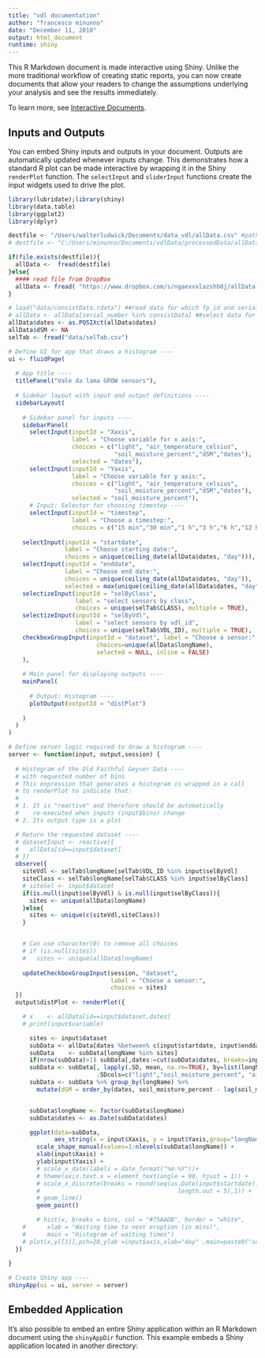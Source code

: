 ```yaml
---
title: "vdl documentation"
author: "francesco minunno"
date: "December 11, 2018"
output: html_document
runtime: shiny
---
```



This R Markdown document is made interactive using Shiny. Unlike the more traditional workflow of creating static reports, you can now create documents that allow your readers to change the assumptions underlying your analysis and see the results immediately. 

To learn more, see [Interactive Documents](http://rmarkdown.rstudio.com/authoring_shiny.html).

## Inputs and Outputs

You can embed Shiny inputs and outputs in your document. Outputs are automatically updated whenever inputs change.  This demonstrates how a standard R plot can be made interactive by wrapping it in the Shiny `renderPlot` function. The `selectInput` and `sliderInput` functions create the input widgets used to drive the plot.

```r
library(lubridate);library(shiny)
library(data.table)
library(ggplot2)
library(dplyr)

destfile <- "/Users/walterludwick/Documents/data_vdl/allData.csv" #path for wl
# destfile <- "C:/Users/minunno/Documents/vdlData/processedData/allData.csv" #path for fm

if(file.exists(destfile)){
  allData <-  fread(destfile)
}else{
  #### read file from DropBox
  allData <- fread( "https://www.dropbox.com/s/ngaexvxlazshb0j/allData.csv?dl=1")
}

# load("data/consistData.rdata") ##read data for which fp_id and serial number are consistent
# allData <- allData[serial_number %in% consistData] ##select data for which fp_id and serial number are consistent
allData$dates <- as.POSIXct(allData$dates)
allData$dSM <- NA
selTab <- fread("data/selTab.csv")

# Define UI for app that draws a histogram ----
ui <- fluidPage(
  
  # App title ----
  titlePanel("Vale da lama GROW sensors"),
  
  # Sidebar layout with input and output definitions ----
  sidebarLayout(
    
    # Sidebar panel for inputs ----
    sidebarPanel(
      selectInput(inputId = "Xaxis",
                  label = "Choose variable for x axis:",
                  choices = c("light", "air_temperature_celsius",
                              "soil_moisture_percent","dSM","dates"),
                  selected = "dates"),
      selectInput(inputId = "Yaxis",
                  label = "Choose variable for y axis:",
                  choices = c("light", "air_temperature_celsius",
                              "soil_moisture_percent","dSM","dates"),
                  selected = "soil_moisture_percent"),
      # Input: Selector for choosing timestep ----
      selectInput(inputId = "timestep",
                  label = "Choose a timestep:",
                  choices = c("15 min","30 min","1 h","3 h","6 h","12 h","1 d")),
      
    selectInput(inputId = "startdate",
                label = "Choose starting date:",
                choices = unique(ceiling_date(allData$dates, "day"))),
    selectInput(inputId = "enddate",
                label = "Choose end date:",
                choices = unique(ceiling_date(allData$dates, "day")),
                selected = max(unique(ceiling_date(allData$dates, "day")))),
    selectizeInput(inputId = "selByClass",
                   label = "select sensors by class", 
                   choices = unique(selTab$CLASS), multiple = TRUE),
    selectizeInput(inputId = "selByVdl",
                   label = "select sensors by vdl_id", 
                   choices = unique(selTab$VDL_ID), multiple = TRUE),
    checkboxGroupInput(inputId = "dataset", label = "Choose a sensor:", 
                         choices=unique(allData$longName),
                         selected = NULL, inline = FALSE)
    ),
    
    # Main panel for displaying outputs ----
    mainPanel(
      
      # Output: Histogram ----
      plotOutput(outputId = "distPlot")
      
    )
  )
)

# Define server logic required to draw a histogram ----
server <- function(input, output,session) {
  
  # Histogram of the Old Faithful Geyser Data ----
  # with requested number of bins
  # This expression that generates a histogram is wrapped in a call
  # to renderPlot to indicate that:
  #
  # 1. It is "reactive" and therefore should be automatically
  #    re-executed when inputs (input$bins) change
  # 2. Its output type is a plot

  # Return the requested dataset ----
  # datasetInput <- reactive({
  #   allData[id==input$dataset]
  # })
  observe({
    siteVdl <- selTab$longName[selTab$VDL_ID %in% input$selByVdl]
    siteClass <- selTab$longName[selTab$CLASS %in% input$selByClass]
    # siteSel <- input$dataset
    if(is.null(input$selByVdl) & is.null(input$selByClass)){
      sites <- unique(allData$longName)
    }else{
      sites <- unique(c(siteVdl,siteClass))
    }


    # Can use character(0) to remove all choices
    # if (is.null(sites))
    #   sites <- unique(allData$longName)
    
    updateCheckboxGroupInput(session, "dataset",
                             label = "Choose a sensor:",
                             choices = sites)
  })
  output$distPlot <- renderPlot({

    # x    <- allData[id==input$dataset,dates]
    # print(input$variable)

      sites <- input$dataset
      subData <- allData[dates %between% c(input$startdate, input$enddate)]
      subData    <- subData[longName %in% sites]
      if(nrow(subData)>1) subData[,dates:=cut(subData$dates, breaks=input$timestep)]
      subData <- subData[, lapply(.SD, mean, na.rm=TRUE), by=list(longName,dates),
                         .SDcols=c("light","soil_moisture_percent", "air_temperature_celsius") ]
      subData <- subData %>% group_by(longName) %>%
        mutate(dSM = order_by(dates, soil_moisture_percent - lag(soil_moisture_percent)))


      subData$longName <- factor(subData$longName)
      subData$dates <- as.Date(subData$dates)

      ggplot(data=subData,
             aes_string(x = input$Xaxis, y = input$Yaxis,group="longName",color="longName", shape="longName")) +
        scale_shape_manual(values=1:nlevels(subData$longName)) +
        xlab(input$Xaxis) +
        ylab(input$Yaxis) +
        # scale_x_date(labels = date_format("%m-%Y"))+
        # theme(axis.text.x = element_text(angle = 90, hjust = 1)) +
        # scale_x_discrete(breaks = round(seq(as.Date(input$startdate), as.Date(input$enddate),
        #                                       length.out = 5),1)) +
        # geom_line()
        geom_point()

        # hist(x, breaks = bins, col = "#75AADB", border = "white",
    #      xlab = "Waiting time to next eruption (in mins)",
    #      main = "Histogram of waiting times")
    # plot(x,y[[1]],pch=20,ylab =input$axis,xlab="day" ,main=paste0("sensor ID: ",input$dataset))
  })
  
}

# Create Shiny app ----
shinyApp(ui = ui, server = server)
```

## Embedded Application

It's also possible to embed an entire Shiny application within an R Markdown document using the `shinyAppDir` function. This example embeds a Shiny application located in another directory:
